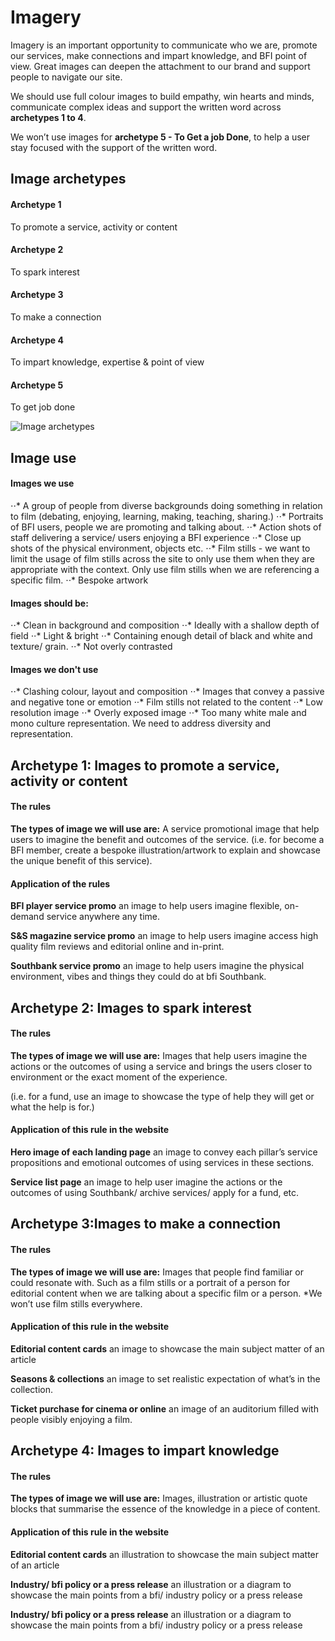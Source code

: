 <Meta title="1 Docs/Visual Language/6 Imagery" />


# Imagery

Imagery is an important opportunity to communicate who we are, promote our services, make connections and impart knowledge, and BFI point of view. Great images can deepen the attachment to our brand and support people to navigate our site.

We should use full colour images to build empathy, win hearts and minds, communicate complex ideas and support the written word across **archetypes 1 to 4**.

We won’t use images for **archetype 5 - To Get a job Done**, to help a user stay focused with the support of the written word.
<br/>

## Image archetypes

#### Archetype 1
To promote a service, activity 
or content

#### Archetype 2
To spark interest

#### Archetype 3
To make a connection

#### Archetype 4
To impart knowledge, expertise & point of view 

#### Archetype 5
To get job done

<img src={img-arch} alt="Image archetypes" />

<br/>

## Image use
#### Images we use
⋅⋅* A group of people from diverse backgrounds doing something in relation to film (debating, enjoying, learning, making, teaching, sharing.)
⋅⋅* Portraits of BFI users, people we are promoting and talking about.
⋅⋅* Action shots of staff delivering a service/ users enjoying a BFI experience
⋅⋅* Close up shots of the physical environment, objects etc. 
⋅⋅* Film stills - we want to limit the usage of film stills across the site to only use them when they are appropriate with the context. Only use film stills when we are referencing a specific film. 
⋅⋅* Bespoke artwork

#### Images should be:
⋅⋅* Clean in background and composition
⋅⋅* Ideally with a shallow depth of field
⋅⋅* Light & bright
⋅⋅* Containing enough detail of black and white and texture/ grain. 
⋅⋅* Not overly contrasted

#### Images we don't use
⋅⋅* Clashing colour, layout and composition
⋅⋅* Images that convey a passive and negative tone or emotion
⋅⋅* Film stills not related to the content
⋅⋅* Low resolution image
⋅⋅* Overly exposed image
⋅⋅* Too many white male and mono culture representation. We need to address diversity and representation. 
<br/>

## Archetype 1: Images to promote a service, activity or content

#### The rules
**The types of image we will use are:**
A service promotional image that help users to imagine the benefit and outcomes of the service. 
(i.e. for become a BFI member, create a bespoke illustration/artwork to explain and showcase the unique benefit of this service).

#### Application of the rules
**BFI player service promo** 
an image to help users imagine flexible, on-demand service anywhere any time. 

**S&S magazine service promo** 
an image to help users imagine access high quality film reviews and editorial online and in-print.

**Southbank service promo** 
an image to help users imagine the physical environment, vibes and things they could do at bfi Southbank.
<br/>

## Archetype 2: Images to spark interest

#### The rules

**The types of image we will use are:**
Images that help users imagine the actions or the outcomes of using a service and brings the users closer to environment or the exact moment of the experience.  

(i.e. for a fund, use an image to showcase the type of help they will get or what the help is for.)

#### Application of this rule in the website
**Hero image of each landing page**
an image to convey each pillar’s service propositions and emotional outcomes of using services in these sections.

**Service list page**
an image to help user imagine the actions or the outcomes of using Southbank/ archive services/ apply for a fund, etc.
<br/>

## Archetype 3:Images to make a connection

#### The rules

**The types of image we will use are:** 
Images that people find familiar or could resonate with. Such as a film stills or a portrait of a person for editorial content when we are talking about a specific film or a person.
*We won’t use film stills everywhere. 

#### Application of this rule in the website

**Editorial content cards**
an image to showcase the main subject matter of an article

**Seasons & collections**
an image to set realistic expectation of what’s in the collection. 

**Ticket purchase for cinema or online**
an image of an auditorium filled with people visibly enjoying a film. 
<br/>

## Archetype 4: Images to impart knowledge

#### The rules

**The types of image we will use are:**
Images, illustration or artistic quote blocks that summarise the essence of the knowledge in a piece of content.

#### Application of this rule in the website

**Editorial content cards**
an illustration to showcase the main subject matter of an article 

**Industry/ bfi policy or a press release**
an illustration or a diagram to showcase the main points from a bfi/ industry policy or a press release

**Industry/ bfi policy or a press release**
an illustration or a diagram to showcase the main points from a bfi/ industry policy or a press release
<br>
